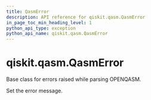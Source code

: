 ```yaml
---
title: QasmError
description: API reference for qiskit.qasm.QasmError
in_page_toc_min_heading_level: 1
python_api_type: exception
python_api_name: qiskit.qasm.QasmError
---
```


# qiskit.qasm.QasmError

<Class id="qiskit.qasm.QasmError" isDedicatedPage={true} github="https://github.com/qiskit/qiskit/tree/stable/0.20/qiskit/qasm/exceptions.py" signature="QasmError(*msg)">
  Base class for errors raised while parsing OPENQASM.

  Set the error message.
</Class>

